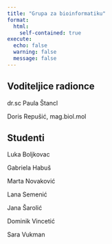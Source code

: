 ---
title: "Grupa za bioinformatiku"
format: 
  html:
    self-contained: true
execute:
  echo: false
  warning: false
  message: false
---



## Voditeljice radionce

dr.sc Paula Štancl

Doris Repušić, mag.biol.mol


## Studenti

Luka Boljkovac

Gabriela Habuš

Marta Novaković

Lana Semenić

Jana Šarolić

Dominik Vincetić

Sara Vukman

